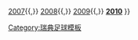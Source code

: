 {{Navbox
|name   = 瑞典超賽季
|title  = [[瑞典足球超級聯賽]] 歷屆賽季
|list1  = [[2006年瑞典足球超級聯賽|2006]]{{,}} [[2007年瑞典足球超級聯賽|2007]]{{,}} [[2008年瑞典足球超級聯賽|2008]]{{,}} [[2009年瑞典足球超級聯賽|2009]]{{,}} [[2010年瑞典足球超級聯賽|'''2010''']]
}}<noinclude>
[[Category:瑞典足球模板]]
</noinclude>